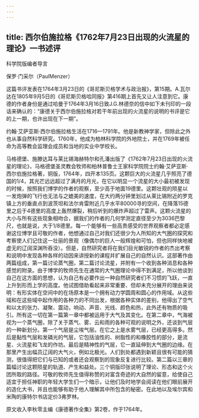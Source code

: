 ```yaml
---
---
---
```

title: 西尔伯施拉格《1762年7月23日出现的火流星的理论》一书述评
---




科学院版编者导言

保罗·门采尔（PaulMenzer）

这篇书评发表在1764年3月23日的《哥尼斯贝格学术与政治报》，第15期。A.瓦尔达在1805年9月5日的《哥尼斯贝格哈同报》第416期上首先又让人注意到它。康德的作者身份是通过哈曼于1764年3月16日致J.G.林德奈的信中如下未刊印的一段话来确认的：“康德关于西尔伯施拉格对若干年前出现的火流星的说明的书评是它的上一期，也许出现在下一期”。

约翰·艾萨亚斯·西尔伯施拉格生活在1716—1791年。他是新教神学家，但除此之外也从事自然科学研究。1760年，他成为柏林科学院的外地院士，并在1769年被任命为高等教会监理会成员和当地的实业中学校长。

马格德堡、施滕达耳与莱比锡海赫特尔和孔潘出版了《1762年7月23日出现的火流星的理论》，马格德堡圣灵教会牧师和柏林普鲁士王家科学院院士约翰·艾萨亚斯·西尔伯施拉格著，铜版，1764年，四开本135页。这颗巨大的火流星几乎照亮了德国的1/4，其光芒远远超过了满月的月光，在它以明显一个流星的大小最初被发现的时候，按照我们博学的作者的观察，至少高于地面19德里。这颗壮观的陨星以一发炮弹的飞行也无法与之媲美的速度，在大约两分钟里划过从莱比锡附近的罗克镇上方的垂直点到波茨坦和法尔肯雷附近几乎水平80000寻的空间，在降落15德里之后于4德里的高度上轰然爆裂，稍后听到的爆炸声超过了雷声。这颗火流星的大小与所有这些现象相吻合，据我们的作者的几何学测定直径至少为3036巴黎尺，也就是说，大于1/8德里。每一个能够有一些高贵感受的世界观察者都必定感谢这位博学且可敬的作者，他想通过自己对我们还很少为人所知的大气圈的探究和考察使人们记住这一壮丽的景观（像偶尔的巨人一般辉煌和可怕，但也同样快地被虚无的辽阔深渊所吞没）。但是，自然研究者将在我们目光敏锐的作者的杰出考察和说明中发现各种各样的动因来讲授新的课程并扩展自己的自然认识。这部著作由两篇组成，第一篇讨论蒸气圈，第二篇讨论流星，并附有一个收到各种消息和各种感觉的附录。由于博学的牧师先生在通常的大气圈理论中得不到满足，所以他谈到自己在这方面的思想，认为自己有必要作出一种自然研究者们不习惯的飞跃，一直上升到形而上学的高度。他试图借助看起来非常重要、但却未充分展开的理由来说明：有形实体在空间中的在场原本是一个拥有动力学圆周和圆心的作用域。从这些域和在这些域中起作用的各种力的不同出发，根据各种实体的差别，他得出了空气和以太的张力、凝聚、震动，响动、声音、光线、颜色和热，此外还有物质的吸引。所有这一切在第一篇第一章中都被运用于大气及其变化。在第二章中，气海被视为一个蒸气圈，除了关于蒸气、雾、云和雨的各种可观的说明之外，还谈到气层的一种新划分。第一个气层是尘埃气层。在它之上是水雾气层，已经更高得多。然后是黏性气层和发磷光的气层，它包括油性的、树脂性的和橡胶性的部分，是流星、火流星和飞龙的作坊。最后是精神性的气层，它一直延伸到大气圈的边缘。在那里产生出幅员辽阔的大气火，例如北极光。人们到处都遇到新颖且很有可能的猜测，很值得把它们与已知的或者还会观察到的现象反复进行比较。第二篇以三章的篇幅讨论这颗陨星的轨道、产生和益处。三个铜版印张说明了理论、形态和这个火团所取的路径。可敬的牧师先生值得称赞的对富含奇迹的大自然的留意，给使自己适宜于担任神职的年轻大学生们一个暗示，让他们及时地学会阅读在他们眼前展开的造化大书，并且也能够有助于他人理解其中所包含的秘密。在此地以及埃尔宾和米陶的康特尔书店定价3弗罗林。

原文收入李秋零主编《康德著作全集》第2卷，作于1764年。